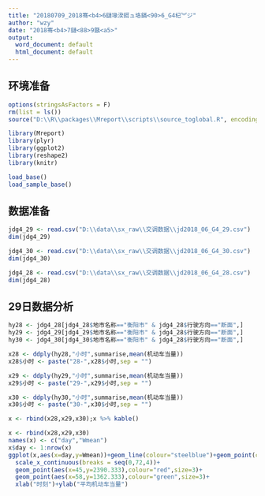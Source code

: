 ```yaml
---
title: "20180709_2018骞<b4>6鏈堟湀鎶ュ垎鏋<90>6_G4杞︾ジ"
author: "wzy"
date: "2018骞<b4>7鏈<88>9鏃<a5>"
output:
  word_document: default
  html_document: default
---
```


## 环境准备

```r
options(stringsAsFactors = F)
rm(list = ls())
source("D:\\R\\packages\\Mreport\\scripts\\source_toglobal.R", encoding = "utf-8")
```

```r
library(Mreport)
library(plyr)
library(ggplot2)
library(reshape2)
library(knitr)
```

```r
load_base()
load_sample_base()
```

## 数据准备

```r
jdg4_29 <- read.csv("D:\\data\\sx_raw\\交调数据\\jd2018_06_G4_29.csv")
dim(jdg4_29)
```

```r
jdg4_30 <- read.csv("D:\\data\\sx_raw\\交调数据\\jd2018_06_G4_30.csv")
dim(jdg4_30)
```

```r
jdg4_28 <- read.csv("D:\\data\\sx_raw\\交调数据\\jd2018_06_G4_28.csv")
dim(jdg4_28)
```


## 29日数据分析

```r
hy28 <- jdg4_28[jdg4_28$地市名称=="衡阳市" & jdg4_28$行驶方向=="断面",]
hy29 <- jdg4_29[jdg4_29$地市名称=="衡阳市" & jdg4_28$行驶方向=="断面",]
hy30 <- jdg4_30[jdg4_30$地市名称=="衡阳市" & jdg4_28$行驶方向=="断面",]
```

```r
x28 <- ddply(hy28,"小时",summarise,mean(机动车当量))
x28$小时 <- paste("28-",x28$小时,sep = "")
```

```r
x29 <- ddply(hy29,"小时",summarise,mean(机动车当量))
x29$小时 <- paste("29-",x29$小时,sep = "")
```

```r
x30 <- ddply(hy30,"小时",summarise,mean(机动车当量))
x30$小时 <- paste("30-",x30$小时,sep = "")
```

```r
x <- rbind(x28,x29,x30);x %>% kable()
```


```r
x <- rbind(x28,x29,x30)
names(x) <- c("day","Wmean")
x$day <- 1:nrow(x)
ggplot(x,aes(x=day,y=Wmean))+geom_line(colour="steelblue")+geom_point(colour="steelblue")+
  scale_x_continuous(breaks = seq(0,72,4))+
  geom_point(aes(x=45,y=2390.333),colour="red",size=3)+
  geom_point(aes(x=58,y=1362.333),colour="green",size=3)+
  xlab("时刻")+ylab("平均机动车当量")
```

